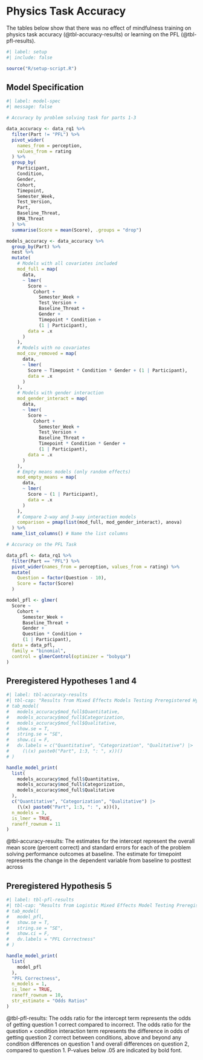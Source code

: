 # Physics Task Accuracy 

The tables below show that there was no effect of mindfulness training on physics task accuracy (@tbl-accuracy-results) or learning on the PFL (@tbl-pfl-results).


```r
#| label: setup
#| include: false

source("R/setup-script.R")
```

## Model Specification

```r
#| label: model-spec
#| message: false

# Accuracy by problem solving task for parts 1-3

data_accuracy <- data_rq1 %>%
  filter(Part != "PFL") %>%
  pivot_wider(
    names_from = perception,
    values_from = rating
  ) %>%
  group_by(
    Participant,
    Condition,
    Gender,
    Cohort,
    Timepoint,
    Semester_Week,
    Test_Version,
    Part,
    Baseline_Threat,
    EMA_Threat
  ) %>%
  summarise(Score = mean(Score), .groups = "drop")

models_accuracy <- data_accuracy %>%
  group_by(Part) %>%
  nest %>%
  mutate(
    # Models with all covariates included
    mod_full = map(
      data,
      ~ lmer(
        Score ~
          Cohort +
            Semester_Week +
            Test_Version +
            Baseline_Threat +
            Gender +
            Timepoint * Condition +
            (1 | Participant),
        data = .x
      )
    ),
    # Models with no covariates
    mod_cov_removed = map(
      data,
      ~ lmer(
        Score ~ Timepoint * Condition * Gender + (1 | Participant),
        data = .x
      )
    ),
    # Models with gender interaction
    mod_gender_interact = map(
      data,
      ~ lmer(
        Score ~
          Cohort +
            Semester_Week +
            Test_Version +
            Baseline_Threat +
            Timepoint * Condition * Gender +
            (1 | Participant),
        data = .x
      )
    ),
    # Empty means models (only random effects)
    mod_empty_means = map(
      data,
      ~ lmer(
        Score ~ (1 | Participant),
        data = .x
      )
    ),
    # Compare 2-way and 3-way interaction models
    comparison = pmap(list(mod_full, mod_gender_interact), anova)
  ) %>%
  name_list_columns() # Name the list columns

# Accuracy on the PFL Task

data_pfl <- data_rq1 %>%
  filter(Part == "PFL") %>%
  pivot_wider(names_from = perception, values_from = rating) %>%
  mutate(
    Question = factor(Question - 10),
    Score = factor(Score)
  )

model_pfl <- glmer(
  Score ~
    Cohort +
      Semester_Week +
      Baseline_Threat +
      Gender +
      Question * Condition +
      (1 | Participant),
  data = data_pfl,
  family = "binomial",
  control = glmerControl(optimizer = "bobyqa")
)
```

## Preregistered Hypotheses 1 and 4

```r
#| label: tbl-accuracy-results
#| tbl-cap: "Results from Mixed Effects Models Testing Preregistered Hypotheses 1 and 4: Effects of Mindfulness Training on Problem Solving Accuracy"
# tab_model(
#   models_accuracy$mod_full$Quantitative,
#   models_accuracy$mod_full$Categorization,
#   models_accuracy$mod_full$Qualitative,
#   show.se = T,
#   string.se = "SE",
#   show.ci = F,
#   dv.labels = c("Quantitative", "Categorization", "Qualitative") |>
#     (\(x) paste0("Part", 1:3, ": ", x))()
# )

handle_model_print(
  list(
    models_accuracy$mod_full$Quantitative,
    models_accuracy$mod_full$Categorization,
    models_accuracy$mod_full$Qualitative
  ),
  c("Quantitative", "Categorization", "Qualitative") |>
    (\(x) paste0("Part", 1:3, ": ", x))(),
  n_models = 3,
  is_lmer = TRUE,
  raneff_rownum = 11
)

```

::: {.callout-note}
@tbl-accuracy-results: The estimates for the intercept represent the overall mean score (percent correct) and standard errors for each of the problem solving performance outcomes at baseline. The estimate for timepoint represents the change in the dependent variable from baseline to posttest across 
:::

## Preregistered Hypothesis 5

```r
#| label: tbl-pfl-results
#| tbl-cap: "Results from Logistic Mixed Effects Model Testing Preregistered Hypothesis 5: Effects of Mindfulness Training on Learning During the Preparation for Future Learning Task"
# tab_model(
#   model_pfl,
#   show.se = T,
#   string.se = "SE",
#   show.ci = F,
#   dv.labels = "PFL Correctness"
# )

handle_model_print(
  list(
    model_pfl
  ),
  "PFL Correctness",
  n_models = 1,
  is_lmer = TRUE,
  raneff_rownum = 10,
  str_estimate = "Odds Ratios"
)
```


::: {.callout-note}
@tbl-pfl-results: The odds ratio for the intercept term represents the odds of getting question 1 correct compared to incorrect. The odds ratio for the question × condition interaction term represents the difference in odds of getting question 2 correct between conditions, above and beyond any condition differences on question 1 and overall differences on question 2, compared to question 1. P-values below .05 are indicated by bold font.
:::


